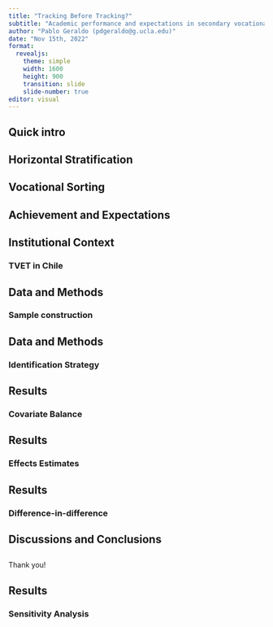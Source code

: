```yaml
---
title: "Tracking Before Tracking?"
subtitle: "Academic performance and expectations in secondary vocational schools in Chile"
author: "Pablo Geraldo (pdgeraldo@g.ucla.edu)"
date: "Nov 15th, 2022"
format: 
  revealjs:
    theme: simple
    width: 1600
    height: 900
    transition: slide
    slide-number: true
editor: visual
---
```


## Quick intro

## Horizontal Stratification

## Vocational Sorting

## Achievement and Expectations

## Institutional Context
### TVET in Chile

## Data and Methods
### Sample construction

## Data and Methods
### Identification Strategy

## Results
### Covariate Balance

## Results
### Effects Estimates

## Results
### Difference-in-difference

## Discussions and Conclusions

##
Thank you!

## Results
### Sensitivity Analysis